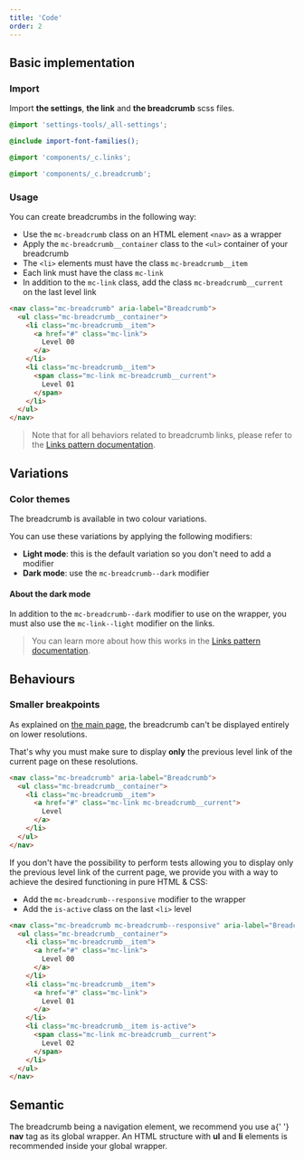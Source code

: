```yaml
---
title: 'Code'
order: 2
---
```


## Basic implementation

### Import

Import **the settings**, **the link** and **the breadcrumb** scss files.

```scss
@import 'settings-tools/_all-settings';

@include import-font-families();

@import 'components/_c.links';

@import 'components/_c.breadcrumb';
```

### Usage

You can create breadcrumbs in the following way:

- Use the `mc-breadcrumb` class on an HTML element `<nav>` as a wrapper
- Apply the `mc-breadcrumb__container` class to the `<ul>` container of your breadcrumb
- The `<li>` elements must have the class `mc-breadcrumb__item`
- Each link must have the class `mc-link`
- In addition to the `mc-link` class, add the class `mc-breadcrumb__current` on the last level link

```html
<nav class="mc-breadcrumb" aria-label="Breadcrumb">
  <ul class="mc-breadcrumb__container">
    <li class="mc-breadcrumb__item">
      <a href="#" class="mc-link">
        Level 00
      </a>
    </li>
    <li class="mc-breadcrumb__item">
      <span class="mc-link mc-breadcrumb__current">
        Level 01
      </span>
    </li>
  </ul>
</nav>
```

> Note that for all behaviors related to breadcrumb links, please refer to the [Links pattern documentation](/Components/Links/code/).

<Preview path="default" />

## Variations

### Color themes

The breadcrumb is available in two colour variations.

You can use these variations by applying the following modifiers:

- **Light mode**: this is the default variation so you don't need to add a modifier
- **Dark mode**: use the `mc-breadcrumb--dark` modifier

#### About the dark mode

In addition to the `mc-breadcrumb--dark` modifier to use on the wrapper, you must also use the `mc-link--light` modifier on the links.

> You can learn more about how this works in the [Links pattern documentation](/Components/Links/code/).

<Preview path="dark-mode" />

## Behaviours

### Smaller breakpoints

As explained on [the main page](/Components/Breadcrumb/#smaller-breakpoints), the breadcrumb can't be displayed entirely on lower resolutions.

That's why you must make sure to display **only** the previous level link of the current page on these resolutions.

```html
<nav class="mc-breadcrumb" aria-label="Breadcrumb">
  <ul class="mc-breadcrumb__container">
    <li class="mc-breadcrumb__item">
      <a href="#" class="mc-link mc-breadcrumb__current">
        Level
      </a>
    </li>
  </ul>
</nav>
```

If you don't have the possibility to perform tests allowing you to display only the previous level link of the current page, we provide you with a way to achieve the desired functioning in pure HTML & CSS:

- Add the `mc-breadcrumb--responsive` modifier to the wrapper
- Add the `is-active` class on the last `<li>` level

```html
<nav class="mc-breadcrumb mc-breadcrumb--responsive" aria-label="Breadcrumb">
  <ul class="mc-breadcrumb__container">
    <li class="mc-breadcrumb__item">
      <a href="#" class="mc-link">
        Level 00
      </a>
    </li>
    <li class="mc-breadcrumb__item">
      <a href="#" class="mc-link">
        Level 01
      </a>
    </li>
    <li class="mc-breadcrumb__item is-active">
      <span class="mc-link mc-breadcrumb__current">
        Level 02
      </span>
    </li>
  </ul>
</nav>
```

<Preview path="responsive" />

## Semantic

<HintItem>
  The breadcrumb being a navigation element, we recommend you use a{' '}
  <strong>nav</strong> tag as its global wrapper.
</HintItem>
<HintItem>
  An HTML structure with <strong>ul</strong> and <strong>li</strong> elements is
  recommended inside your global wrapper.
</HintItem>
